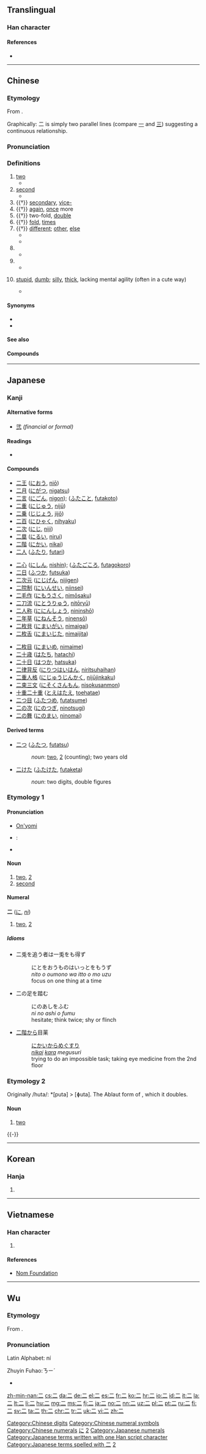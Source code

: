 {{xsee|[[ニ]] (katakana)|[[貳]]|[[贰]]|[[弍]]}}
==Translingual==

===Han character===
{{Han char|rn=7|rad=二|as=00|sn=2|four=10100|canj=MM|ids=⿱一一}}

====References====
* {{Han ref|kx=0086.010|dkj=00247|dj=0175.060|hdz=10002.010|uh=4E8C|ud=20108|bh=A447|bd=42055}}

[[Category:Chinese digits]]
[[Category:Chinese numeral symbols]]
[[Category:Chinese numerals]]

----

==Chinese==
{{zh-hanzi-box|二}}

===Etymology===
{{stroke order|type=bw|strokes=2}}
{{stroke order|type=animate}}
From {{etyl|sit-pro|zh}} {{m|sit-pro|*g/s-ni-s}}.

Graphically: 二 is simply two parallel lines (compare [[一]] and [[三]]) suggesting a continuous relationship.
{{Han etyl}}

===Pronunciation===
{{zh-pron
|m=èr
|c=ji6
|h=pfs=ngi
|mn=jī/lī
|w=3ni,3er
|mc=y
|oc=y
|ma=Zh-èr.ogg
|cat=num,a
}}

===Definitions===
{{zh-hanzi}}

# [[two]]
#* {{zh-usex|子 曰：「君子 之 道，或 出 或 處{chǔ}，或 默 或 語，'''二''' 人 同 心，其 利 斷 金。同 心 之 言，其 臭{xiù} 如 蘭。」|The Master said, on this, "The ways of good men (different seem). This in a public office toils; that in his home the time beguiles. One man his lips with silence seals; another all his mind reveals. But when '''two''' men are one in heart, not iron bolts keep them apart; the words they in their union use, fragrance like orchid plants diffuse."|CL|ref=Yijing|link=yes}}
# [[second]]
#* {{zh-usex|子 ^墨子 曰：國 有 七 患。七 患 者 何？城郭 溝池 不 可 守 而 治 宮室，一 患 也。邊國 至 境 四鄰 莫 救，'''二''' 患 也。|Mozi said: There are seven causes of worry to a state and they are: (1) When the outer and the inner city walls are not defensible; '''(2)''' When an enemy state is approaching and yet one's neighbours do not come to the rescue.|CL|ref=Mozi|link=yes}}
# {{†}} [[secondary]], [[vice-]]
# {{†}} [[again]], [[once]] more
# {{†}} two-fold, [[double]]
# {{†}} [[fold]], [[times]]
# {{†}} [[different]]; [[other]], [[else]]
#* {{zh-l|二意}}
#* {{zh-l|二心}}
# {{n-g|Short for "[[twenty]], two hundred or two thousand" after hundreds, thousands and ten thousands.}}
#* {{zh-usex|買 電腦 花 了 一 千 '''二'''。|Buying the computer cost me a hundred and '''two hundred''' bucks.|link=y}}
# {{n-g|Short for "[[twenty]] [[cents]]".}}
#* {{zh-usex|黃瓜 一 塊 '''二''' 一 斤。|The cucumbers are one dollar '''twenty''' per half kilogram.|link=y}}
# {{cx|Northeast Mandarin|neologism|lang=zh}} [[stupid]], [[dumb]]; [[silly]], [[thick]], lacking mental agility (often in a cute way)
#* {{zh-usex|你 這 人 怎麼 這麼 '''二'''！|Why are you so '''incorrigibly stupid'''!|link=y}}

====Synonyms====
* {{zh-l|兩/两|liǎng|two (''used in counting'')}}
* {{zh-l|貳/贰/弍|two (''Banker's numerals'')}}

====See also====
{{Chinese-numbers}}

====Compounds====
{{der5
| {{zh-l|二八}}
| {{zh-l|二把刀}}
| {{zh-l|二把手}}
| {{zh-l|二百五}}
| {{zh-l|二倍体}}
| {{zh-l|二部合唱}}
| {{zh-l|二重唱}}
| {{zh-l|二重性}}
| {{zh-l|二重奏}}
| {{zh-l|二传手}}
| {{zh-l|二次方程}}
| {{zh-l|二次函数}}
| {{zh-l|二次能源}}
| {{zh-l|二次曲面}}
| {{zh-l|二次曲线}}
| {{zh-l|二道贩子}}
| {{zh-l|二等公民}}
| {{zh-l|二恶英}}
| {{zh-l|二房}}
| {{zh-l|二房东}}
| {{zh-l|二伏}}
| {{zh-l|二副}}
| {{zh-l|二杆子}}
| {{zh-l|二管轮}}
| {{zh-l|二锅头}}
| {{zh-l|二胡}}
| {{zh-l|二虎相争，必有一伤}}
| {{zh-l|二乎}}, {{zh-l|二忽}}
| {{zh-l|二花脸}}
| {{zh-l|二话}}
| {{zh-l|二黄}}, {{zh-l|二簧}}
| {{zh-l|二婚}}, {{zh-l|二婚儿}}, {{zh-l|二婚头}}
| {{zh-l|二混子}}
| {{zh-l|二极管}}
| {{zh-l|二价}}
| {{zh-l|二进宫}}
| {{zh-l|二进制}}
| {{zh-l|二赖子}}
| {{zh-l|二郎腿}}
| {{zh-l|二愣子}}
| {{zh-l|二流}}
| {{zh-l|二流子}}
| {{zh-l|二硫化碳}}
| {{zh-l|二门}}, {{zh-l|二门儿}}
| {{zh-l|二拇指}}
| {{zh-l|二皮脸}}
| {{zh-l|二十八星瓢虫}}
| {{zh-l|二十八宿}}
| {{zh-l|二十四节气}}
| {{zh-l|二手}}, {{zh-l|二手儿}}
| {{zh-l|二手货}}
| {{zh-l|二水}}, {{zh-l|二水儿}}
| {{zh-l|二踢脚}}
| {{zh-l|二五眼}}
| {{zh-l|二弦}}
| {{zh-l|二线}}
| {{zh-l|二心}}
| {{zh-l|二氧化氮}}
| {{zh-l|二氧化硅}}
| {{zh-l|二氧化硫}}
| {{zh-l|二氧化碳}}
| {{zh-l|二氧化物}}
| {{zh-l|二一添作五}}
| {{zh-l|二尾子}}
| {{zh-l|二意}}
| {{zh-l|二者}}
| {{zh-l|二指}}
}}

{{zh-cat|Beginning|Cardinal numbers}}

----

==Japanese==

===Kanji===
{{ja-kanji|grade=1|rs=二01}}

====Alternative forms====
* [[弐]] ''(financial or formal)''

====Readings====
* {{ja-readings
|goon=[[に]] (ni)
|kanon=[[じ]] (ji)
|kun=[[ふた]] (futa), [[ふたつ]] ([[二つ]], futatsu)
|nanori=[[おと]] (oto), [[かず]] (kazu), [[つぎ]] (tsugi), [[つぐ]] (tsugu), [[にい]] (nii), [[は]] (ha), [[ふ]] (fu), [[ふたつ]] (futatsu), [[ふだ]] (fuda), [[わ]] (wa)}}

====Compounds====
{{top3}}
* [[二王]] ([[におう]], [[niō]])
* [[二月]] ([[にがつ]], [[nigatsu]])
* [[二言]] ([[にごん]], [[nigon]]); ([[ふたこと]], [[futakoto]])
* [[二重]] ([[にじゅう]], [[nijū]])
* [[二乗]] ([[じじょう]], [[jijō]])
* [[二百]] ([[にひゃく]], [[nihyaku]])
* [[二次]] ([[にじ]], [[niji]])
* [[二塁]] ([[にるい]], [[nirui]])
* [[二階]] ([[にかい]], [[nikai]])
* [[二人]] ([[ふたり]], [[futari]])
{{mid3}}
* [[二心]] ([[にしん]], [[nishin]]); ([[ふたごころ]], [[futagokoro]])
* [[二日]] ([[ふつか]], [[futsuka]])
* [[二次元]] ([[にじげん]], [[nijigen]])
* [[二院制]] ([[にいんせい]], [[niinsei]])
* [[二毛作]] ([[にもうさく]], [[nimōsaku]])
* [[二刀流]] ([[にとうりゅう]], [[nitōryū]])
* [[二人称]] ([[ににんしょう]], [[nininshō]])
* [[二年草]] ([[にねんそう]], [[ninensō]])
* [[二枚貝]] ([[にまいがい]], [[nimaigai]])
* [[二枚舌]] ([[にまいじた]], [[nimaijita]])
{{mid3}}
* [[二枚目]] ([[にまいめ]], [[nimaime]])
* [[二十歳]] ([[はたち]], [[hatachi]])
* [[二十日]] ([[はつか]], [[hatsuka]])
* [[二律背反]] ([[にりつはいはん]], [[niritsuhaihan]])
* [[二重人格]] ([[にじゅうじんかく]], [[nijūjinkaku]])
* [[二束三文]] ([[にそくさんもん]], [[nisokusanmon]])
* [[十重二十重]] ([[とえはたえ]], [[toehatae]])
* [[二つ目]] ([[ふたつめ]], [[futatsume]])
* [[二の次]] ([[にのつぎ]], [[ninotsugi]])
* [[二の舞]] ([[にのまい]], [[ninomai]])
{{bottom}}

====Derived terms====
* [[二つ]] ([[ふたつ]], [[futatsu]])
*: ''noun'': [[two]], [[2]] (counting); two years old
* [[二けた]] ([[ふたけた]], [[futaketa]])
*: ''noun'': two digits, double figures

===Etymology 1===

====Pronunciation====
* [[音読み|On'yomi]]
* {{ja-Common Accent}}: {{ja-accent-common|atamadaka|に| }}
* {{audio|Ja-2-ni.ogg|Audio|lang=ja}}

====Noun====
{{ja-noun|に}}

# [[two]], [[2]]
# [[second]]

====Numeral====
{{cardinalbox|ja|1|2|3|一|三}}
'''二''' ([[に]], ''[[ni]]'')

# [[two]], [[2]]

=====Idioms=====
* 二兎を追う者は一兎をも得ず
*: にとをおうものはいっとをもうず
*: ''nito o oumono wa itto o mo uzu''
*: focus on one thing at a time
* 二の足を踏む
*: にのあしをふむ
*: ''ni no ashi o fumu''
*: hesitate; think twice; shy or flinch
* [[二階]][[から]]目薬
*: [[にかい]][[から]]めぐすり
*: ''[[nikai]] [[kara]] megusuri''
*: trying to do an impossible task; taking eye medicine from the 2nd floor

===Etymology 2===
Originally /huta/: *[puta] > [ɸuta]. The Ablaut form of {{term|一|fito<small>2</small>|one}}, which it doubles.

====Noun====
{{ja-noun|ふた}}

# [[two]]

{{-}}

[[Category:1000 Japanese basic words|に]]
[[Category:Japanese numeral symbols|2]]
[[Category:Japanese numerals]]
[[Category:Japanese terms written with one Han script character]]
[[Category:Japanese terms spelled with 二]]

----

==Korean==

===Hanja===
{{ko-hanja|hangeul=이|rv=i|mr=i|y=i|eumhun=둘|ehrv=dul|ehmr=tul|ehy=twul}}

# {{defn|lang=ko|sort=二00}}

[[Category:Korean numeral symbols|2]]

----

==Vietnamese==

===Han character===
{{vi-hantu|[[nhì]], [[nhị]]|rs=二00}}

# {{defn|lang=vi|sort=二00}}

====References====
*[http://nomfoundation.org/common/nom_details.php?codepoint=4e8c Nom Foundation]

----

==Wu==
{{attention|wuu}}

===Etymology===
From {{etyl|ltc|wuu}} {{term|二|tr=*njì|lang=ltc}}.

===Pronunciation===

Latin Alphabet: ní

Zhuyin Fuhao:ㄋㄧˊ

* {{defn|lang=vi|sort=二00}}

[[Category:CJKV radicals| ]]

[[zh-min-nan:二]]
[[cs:二]]
[[da:二]]
[[de:二]]
[[el:二]]
[[es:二]]
[[fr:二]]
[[ko:二]]
[[hr:二]]
[[io:二]]
[[id:二]]
[[it:二]]
[[la:二]]
[[lt:二]]
[[li:二]]
[[hu:二]]
[[mg:二]]
[[ms:二]]
[[fj:二]]
[[ja:二]]
[[no:二]]
[[nn:二]]
[[uz:二]]
[[pl:二]]
[[pt:二]]
[[ru:二]]
[[fi:二]]
[[sv:二]]
[[ta:二]]
[[th:二]]
[[chr:二]]
[[tr:二]]
[[uk:二]]
[[vi:二]]
[[zh:二]]